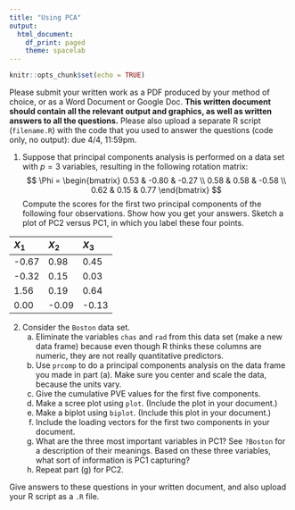```yaml
---
title: "Using PCA"
output:
  html_document:
    df_print: paged
    theme: spacelab
---
```


```r
knitr::opts_chunk$set(echo = TRUE)
```

Please submit your written work as a PDF produced by your method of choice, or as a Word Document or Google Doc. **This written document should contain all the relevant output and graphics, as well as written answers to all the questions.** Please also upload a separate R script (`filename.R`) with the code that you used to answer the questions (code only, no output): due 4/4, 11:59pm. 

1. Suppose that principal components analysis is performed on a data set with $p = 3$ variables, resulting in the following rotation matrix:
$$
\Phi = \begin{bmatrix}
0.53 & -0.80 & -0.27 \\
0.58 &  0.58 & -0.58 \\
0.62 &  0.15 &  0.77
\end{bmatrix}
$$
Compute the scores for the first two principal components of the following four observations. Show how you get your answers. Sketch a plot of PC2 versus PC1, in which you label these four points. 

| $X_1$ | $X_2$ | $X_3$ |
|:--- |:--- |:--- |
| -0.67 | 0.98  | 0.45 | 
| -0.32 | 0.15  | 0.03 |
|  1.56 | 0.19  | 0.64 |
|  0.00 |-0.09 | -0.13 |
 
2. Consider the `Boston` data set. 
    a. Eliminate the variables `chas` and `rad` from this data set (make a new data frame) because even though R thinks these columns are numeric, they are not really quantitative predictors.
    b. Use `prcomp` to do a principal components analysis on the data frame you made in part (a). Make sure you center and scale the data, because the units vary.
    c. Give the cumulative PVE values for the first five components.
    d. Make a scree plot using `plot`. (Include the plot in your document.)
    e. Make a biplot using `biplot`. (Include this plot in your document.)
    f. Include the loading vectors for the first two components in your document.
    g. What are the three most important variables in PC1? See `?Boston` for a description of their meanings. Based on these three variables, what sort of information is PC1 capturing?
    h. Repeat part (g) for PC2.
    
Give answers to these questions in your written document, and also upload your R script as a `.R` file.

